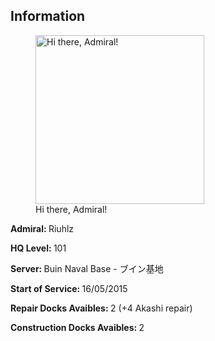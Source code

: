 == Information ==
[[File:Miyuki_death.png|thumb|270px|Hi there, Admiral!]]

'''Admiral: '''Riuhlz

'''HQ Level: '''101

'''Server: '''Buin Naval Base - ブイン基地

'''Start of Service: '''16/05/2015

'''Repair Docks Avaibles: '''2 (+4 Akashi repair)

'''Construction Docks Avaibles: '''2
